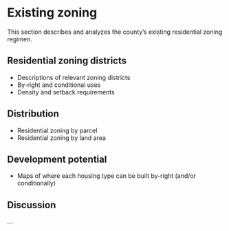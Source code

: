 # Existing zoning

This section describes and analyzes the county's existing residential zoning regimen.

## Residential zoning districts

- Descriptions of relevant zoning districts
- By-right and conditional uses
- Density and setback requirements

## Distribution

- Residential zoning by parcel
- Residential zoning by land area

## Development potential

- Maps of where each housing type can be built by-right (and/or conditionally)

## Discussion

...